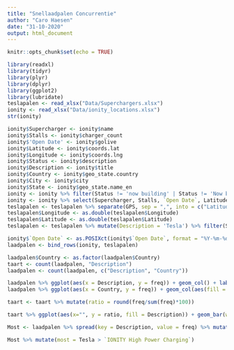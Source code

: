 ```yaml
---
title: "Snellaadpalen Concurrentie"
author: "Caro Haesen"
date: "31-10-2020"
output: html_document
---
```


```r
knitr::opts_chunk$set(echo = TRUE)
```

```r
library(readxl)
library(tidyr)
library(plyr)
library(dplyr)
library(ggplot2)
library(lubridate)
teslapalen <- read_xlsx("Data/Superchargers.xlsx")
ionity <- read_xlsx("Data/ionity_locations.xlsx")
str(ionity)
```

```r
ionity$Supercharger <- ionity$name
ionity$Stalls <- ionity$charger_count
ionity$'Open Date' <- ionity$golive
ionity$Latitude <- ionity$coords.lat
ionity$Longitude <- ionity$coords.lng
ionity$Status <- ionity$description
ionity$Description <- ionity$title
ionity$Country <- ionity$geo_state.country
ionity$City <- ionity$city
ionity$State <- ionity$geo_state.name_en
ionity <- ionity %>% filter(Status != 'now building' | Status != 'Now building')
ionity <- ionity %>% select(Supercharger, Stalls, `Open Date`, Latitude, Longitude, Description, City, State, Country)
teslapalen <- teslapalen %>% separate(GPS, sep = ",", into = c("Latitude", "Longitude"))
teslapalen$Longitude <- as.double(teslapalen$Longitude)
teslapalen$Latitude <- as.double(teslapalen$Latitude)
teslapalen <- teslapalen %>% mutate(Description = 'Tesla') %>% filter(Status == 'OPEN') %>% select(Supercharger, Stalls, `Open Date`, Latitude, Longitude, Description, City, State, Country)
```

```r
ionity$`Open Date` <- as.POSIXct(ionity$`Open Date`, format = "%Y-%m-%d %H:%M")
laadpalen <- bind_rows(ionity, teslapalen)
```

```r
laadpalen$Country <- as.factor(laadpalen$Country)
taart <- count(laadpalen, "Description")
laadpalen <- count(laadpalen, c("Description", "Country"))
```

```r
laadpalen %>% ggplot(aes(x = Description, y = freq)) + geom_col() + labs(title = "Superchargers per country") + facet_wrap(Country~.)+ theme(axis.text.x = element_text(angle = 45, hjust = 1))
laadpalen %>% ggplot(aes(x = Country, y = freq)) + geom_col(aes(fill = Description)) + labs(title = "Superchargers per country") + theme(axis.text.x = element_text(angle = 45, hjust = 1))
```

```r
taart <- taart %>% mutate(ratio = round(freq/sum(freq)*100))
```

```r
taart %>% ggplot(aes(x="", y = ratio, fill = Description)) + geom_bar(width = 1, stat = "identity") + coord_polar("y", start=0) + labs(title = "Superchargers market share")
```

```r
Most <- laadpalen %>% spread(key = Description, value = freq) %>% mutate(most = Tesla > `IONITY High Power Charging`)
```

```r
Most %>% mutate(most = Tesla > `IONITY High Power Charging`)
```

